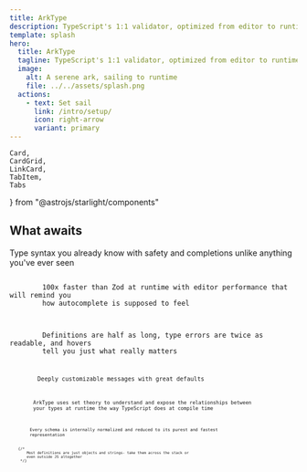 ```yaml
---
title: ArkType
description: TypeScript's 1:1 validator, optimized from editor to runtime
template: splash
hero:
  title: ArkType
  tagline: TypeScript's 1:1 validator, optimized from editor to runtime
  image:
    alt: A serene ark, sailing to runtime
    file: ../../assets/splash.png
  actions:
    - text: Set sail
      link: /intro/setup/
      icon: right-arrow
      variant: primary
---
```


	Card,
	CardGrid,
	LinkCard,
	TabItem,
	Tabs
} from "@astrojs/starlight/components"

<div class="not-content">
	<HeroBackdrop client:only="react" />
</div>

## What awaits

<CardGrid stagger>
	<Card title="Unparalleled DX" icon="seti:tsconfig">
		Type syntax you already know with safety and completions unlike anything
		you've ever seen
		<Code code={unparalleledDx} />
	</Card>
	<Card title="Faster... everything" icon="rocket">
		100x faster than Zod at runtime with editor performance that will remind you
		how autocomplete is supposed to feel
		<RuntimeBenchmarksGraph />
	</Card>
	<Card title="Clarity and Concision" icon="comment-alt">
		Definitions are half as long, type errors are twice as readable, and hovers
		tell you just what really matters
		<Code code={clarityAndConcision} />
	</Card>
	<Card title="Better Errors" icon="error">
		Deeply customizable messages with great defaults
		<Code code={betterErrors} />
	</Card>
	<Card title="Deep Introspectability" icon="seti:code-search">
		ArkType uses set theory to understand and expose the relationships between
		your types at runtime the way TypeScript does at compile time
		<Code code={deepIntrospectability} />
	</Card>
	<Card title="Intrinsic Optimization" icon="seti:smarty">
		Every schema is internally normalized and reduced to its purest and fastest
		representation
		<Code code={intrinsicOptimization} />
	</Card>
	{/* <Card title="Portable" icon="seti:json">
		Most definitions are just objects and strings- take them across the stack or
		even outside JS altogether
	</Card> */}
</CardGrid>

<LinkCard
	title="Doc up"
	description="Everything you need to know from installation to integration"
	href="/intro/setup"
/>
